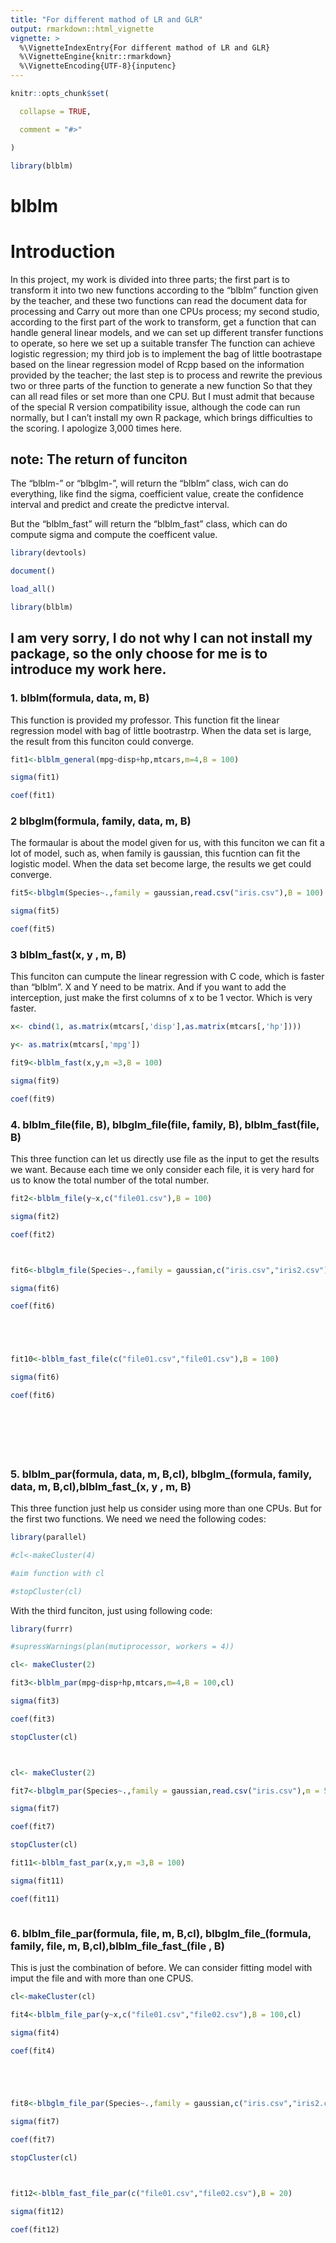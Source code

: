```yaml
---
title: "For different mathod of LR and GLR"
output: rmarkdown::html_vignette
vignette: >
  %\VignetteIndexEntry{For different mathod of LR and GLR}
  %\VignetteEngine{knitr::rmarkdown}
  %\VignetteEncoding{UTF-8}{inputenc}
---
```




```r

knitr::opts_chunk$set(

  collapse = TRUE,

  comment = "#>"

)

```



```r

library(blblm)

```



# blblm

# Introduction



In this project, my work is divided into three parts; the first part is to transform it into two new functions according to the "blblm" function given by the teacher, and these two functions can read the document data for processing and Carry out more than one CPUs process; my second studio, according to the first part of the work to transform, get a function that can handle general linear models, and we can set up different transfer functions to operate, so here we set up a suitable transfer The function can achieve logistic regression; my third job is to implement the bag of little bootrastape based on the linear regression model of Rcpp based on the information provided by the teacher; the last step is to process and rewrite the previous two or three parts of the function to generate a new function So that they can all read files or set more than one CPU. But I must admit that because of the special R version compatibility issue, although the code can run normally, but I can't install my own R package, which brings difficulties to the scoring. I apologize 3,000 times here.



## note: The return of funciton



The "blblm-" or "blbglm-", will return the "blblm" class, wich can do everything, like find the sigma, coefficient value, create the confidence interval and predict and create the predictve interval.



But the "blblm_fast" will return the “blblm_fast” class, which can do compute sigma and compute the coefficent value. 



```r

library(devtools)

document()

load_all()

library(blblm)

```

## I am very sorry, I do not why I can not install my package, so the only choose for me is to introduce my work here.



### 1. blblm(formula, data, m, B)

This function is provided my professor. This function fit the linear regression model with bag of little bootrastrp. When the data set is large, the result from this funciton could converge. 



```r

fit1<-blblm_general(mpg~disp+hp,mtcars,m=4,B = 100)

sigma(fit1)

coef(fit1)

```



### 2 blbglm(formula, family, data, m, B)

The formaular is about the model given for us, with this funciton we can fit a lot of model, such as, when family is gaussian, this fucntion can fit the logistic model. When the data set become large, the results we get could converge. 



```r

fit5<-blbglm(Species~.,family = gaussian,read.csv("iris.csv"),B = 100)

sigma(fit5)

coef(fit5)

```



### 3 blblm_fast(x, y , m, B)

This funciton can cumpute the linear regression with C code, which is faster than "blblm". X and Y need to be matrix. And if you want to add the interception, just make the first columns of x to be 1 vector. Which is very faster.  



```r

x<- cbind(1, as.matrix(mtcars[,'disp'],as.matrix(mtcars[,'hp'])))

y<- as.matrix(mtcars[,'mpg'])

fit9<-blblm_fast(x,y,m =3,B = 100)

sigma(fit9)

coef(fit9)

```

### 4. blblm_file(file, B), blbglm_file(file, family, B), blblm_fast(file, B)



This three function can let us directly use file as the input to get the results we want. Because each time we only consider each file, it is very hard for us to know the total number of the total number. 



```r

fit2<-blblm_file(y~x,c("file01.csv"),B = 100)

sigma(fit2)

coef(fit2) 



fit6<-blbglm_file(Species~.,family = gaussian,c("iris.csv","iris2.csv"),B = 100)

sigma(fit6)

coef(fit6)





fit10<-blblm_fast_file(c("file01.csv","file01.csv"),B = 100)

sigma(fit6)

coef(fit6)





 

```



### 5. blblm_par(formula, data, m, B,cl), blbglm_(formula, family, data, m, B,cl),blblm_fast_(x, y , m, B)



This three function just help us consider using more than one CPUs. But for the first two functions. We need we need the following codes:



```r

library(parallel)

#cl<-makeCluster(4)

#aim function with cl 

#stopCluster(cl)

```

With the third funciton, just using following code:

```r

library(furrr)

#supressWarnings(plan(mutiprocessor, workers = 4))

```



```r

cl<- makeCluster(2)

fit3<-blblm_par(mpg~disp+hp,mtcars,m=4,B = 100,cl)

sigma(fit3)

coef(fit3)

stopCluster(cl)



cl<- makeCluster(2)

fit7<-blbglm_par(Species~.,family = gaussian,read.csv("iris.csv"),m = 5,B = 100,cl)

sigma(fit7)

coef(fit7)

stopCluster(cl)

fit11<-blblm_fast_par(x,y,m =3,B = 100)

sigma(fit11)

coef(fit11)



```

### 6. blblm_file_par(formula, file, m, B,cl), blbglm_file_(formula, family, file, m, B,cl),blblm_file_fast_(file , B)

This is just the combination of before. We can consider fitting model with imput the file and with more than one CPUS.



```r

cl<-makeCluster(cl)

fit4<-blblm_file_par(y~x,c("file01.csv","file02.csv"),B = 100,cl)

sigma(fit4)

coef(fit4)





fit8<-blbglm_file_par(Species~.,family = gaussian,c("iris.csv","iris2.csv"),B = 100,cl)

sigma(fit7)

coef(fit7)

stopCluster(cl)



fit12<-blblm_fast_file_par(c("file01.csv","file02.csv"),B = 20)

sigma(fit12)

coef(fit12)

```


